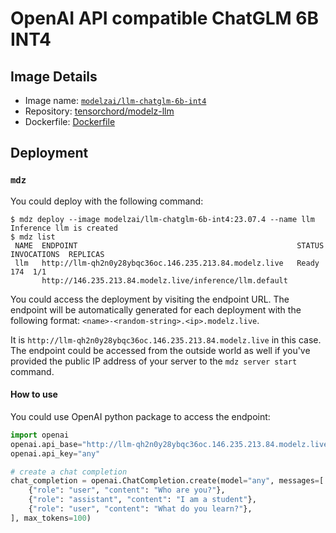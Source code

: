 # OpenAI API compatible ChatGLM 6B INT4

## Image Details

- Image name: [`modelzai/llm-chatglm-6b-int4`](https://hub.docker.com/repository/docker/modelzai/llm-chatglm-6b-int4)
- Repository: [tensorchord/modelz-llm](https://github.com/tensorchord/modelz-llm)
- Dockerfile: [Dockerfile](https://github.com/tensorchord/modelz-llm/blob/main/images/chatglm-6b-int4/Dockerfile)

## Deployment

### `mdz`

You could deploy with the following command:

```text
$ mdz deploy --image modelzai/llm-chatglm-6b-int4:23.07.4 --name llm
Inference llm is created
$ mdz list
 NAME  ENDPOINT                                                 STATUS  INVOCATIONS  REPLICAS 
 llm   http://llm-qh2n0y28ybqc36oc.146.235.213.84.modelz.live   Ready           174  1/1      
       http://146.235.213.84.modelz.live/inference/llm.default                                
```

You could access the deployment by visiting the endpoint URL. The endpoint will be automatically generated for each deployment with the following format: `<name>-<random-string>.<ip>.modelz.live`.

It is `http://llm-qh2n0y28ybqc36oc.146.235.213.84.modelz.live` in this case. The endpoint could be accessed from the outside world as well if you've provided the public IP address of your server to the `mdz server start` command.

#### How to use

You could use OpenAI python package to access the endpoint:

```python
import openai
openai.api_base="http://llm-qh2n0y28ybqc36oc.146.235.213.84.modelz.live"
openai.api_key="any"

# create a chat completion
chat_completion = openai.ChatCompletion.create(model="any", messages=[
    {"role": "user", "content": "Who are you?"},
    {"role": "assistant", "content": "I am a student"},
    {"role": "user", "content": "What do you learn?"},
], max_tokens=100)
```
